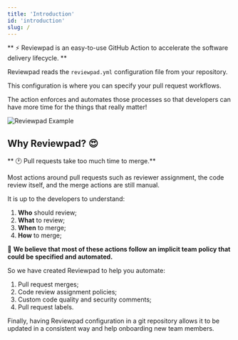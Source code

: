 ```yaml
---
title: 'Introduction'
id: 'introduction'
slug: /
---
```


** :zap: Reviewpad is an easy-to-use GitHub Action to accelerate the software delivery lifecycle. **

Reviewpad reads the `reviewpad.yml` configuration file from your repository.

This configuration is where you can specify your pull request workflows.

The action enforces and automates those processes so that developers can have more time for the things that really matter!

![Reviewpad Example](/img/reviewpad_preview_2x.png)

## Why Reviewpad? :heart_eyes:

** :clock1: Pull requests take too much time to merge.**

Most actions around pull requests such as reviewer assignment, the code review itself, and the merge actions are still manual. 

It is up to the developers to understand:
1. **Who** should review;
2. **What** to review;
3. **When** to merge;
4. **How** to merge;

:muscle: **We believe that most of these actions follow an implicit team policy that could be specified and automated.**

So we have created Reviewpad to help you automate:

1. Pull request merges;
2. Code review assignment policies;
3. Custom code quality and security comments;
4. Pull request labels.

Finally, having Reviewpad configuration in a git repository allows it to be updated in a consistent way and help onboarding new team members.
